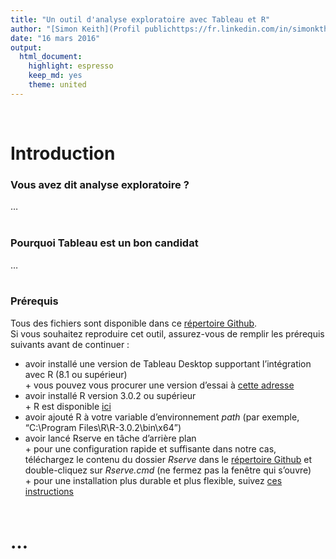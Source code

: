 ```yaml
---
title: "Un outil d'analyse exploratoire avec Tableau et R"
author: "[Simon Keith](Profil publichttps://fr.linkedin.com/in/simonkth), [Actinvision](http://www.actinvision.fr/)"
date: "16 mars 2016"
output:
  html_document:
    highlight: espresso
    keep_md: yes
    theme: united
---
```

<br>  

# Introduction
### Vous avez dit analyse exploratoire ?
...  
<br>  

### Pourquoi Tableau est un bon candidat
...  
<br>  

### Prérequis
Tous des fichiers sont disponible dans ce [répertoire Github](https://github.com/simonkth/TableauR_ExploratoryAnalysis).  
Si vous souhaitez reproduire cet outil, assurez-vous de remplir les prérequis suivants avant de continuer :  

* avoir installé une version de Tableau Desktop supportant l'intégration avec R (8.1 ou supérieur)  
      + vous pouvez vous procurer une version d'essai à [cette adresse](http://get.tableau.com/fr-fr/partner-trial.html?partner=29294)  
* avoir installé R version 3.0.2 ou supérieur  
      + R est disponible [ici](https://www.r-project.org/)  
* avoir ajouté R à votre variable d'environnement _path_ (par exemple, "C:\\Program Files\\R\\R-3.0.2\\bin\\x64")  
* avoir lancé Rserve en tâche d'arrière plan  
      + pour une configuration rapide et suffisante dans notre cas, téléchargez le contenu du dossier _Rserve_ dans le [répertoire Github](https://github.com/simonkth/TableauR_ExploratoryAnalysis) et double-cliquez sur _Rserve.cmd_ (ne fermez pas la fenêtre qui s'ouvre)  
      + pour une installation plus durable et plus flexible, suivez [ces instructions](http://kb.tableau.com/articles/knowledgebase/r-implementation-notes?lang=fr-fr)  
<br>  

# ...

